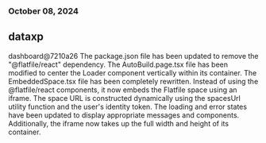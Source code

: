 ### October 08, 2024
## dataxp

dashboard@7210a26
The package.json file has been updated to remove the "@flatfile/react" dependency. The AutoBuild.page.tsx file has been modified to center the Loader component vertically within its container. The EmbeddedSpace.tsx file has been completely rewritten. Instead of using the @flatfile/react components, it now embeds the Flatfile space using an iframe. The space URL is constructed dynamically using the spacesUrl utility function and the user's identity token. The loading and error states have been updated to display appropriate messages and components. Additionally, the iframe now takes up the full width and height of its container.